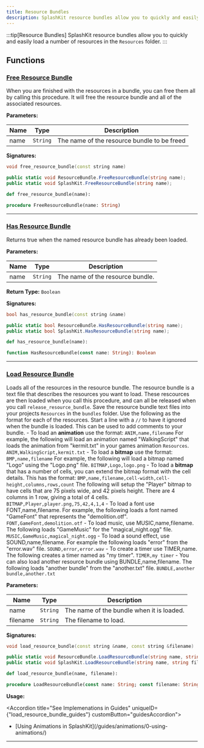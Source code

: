 ```yaml
---
title: Resource Bundles
description: SplashKit resource bundles allow you to quickly and easily load anumber of resources in the `Resources` folder.
---
```


:::tip[Resource Bundles]
SplashKit resource bundles allow you to quickly and easily load a
number of resources in the `Resources` folder.
:::


## Functions

### [Free Resource Bundle](#free-resource-bundle)

When you are finished with the resources in a bundle, you can free them all by calling this procedure. It will free the resource bundle and all of the associated resources.

**Parameters:**

| Name   | Type                                               | Description                                                                        |
| ------ | -------------------------------------------------- | ---------------------------------------------------------------------------------- |
| name | `String` | The name of the resource bundle to be freed |

**Signatures:**

<Tabs syncKey="code-language">
  <TabItem label="C++">

```cpp
void free_resource_bundle(const string name)
```

  </TabItem>
  <TabItem label="C#">

```csharp
public static void ResourceBundle.FreeResourceBundle(string name);
public static void SplashKit.FreeResourceBundle(string name);
```

  </TabItem>
  <TabItem label="Python">

```python
def free_resource_bundle(name):
```

  </TabItem>
  <TabItem label="Pascal">

```pascal
procedure FreeResourceBundle(name: String)
```

  </TabItem>
</Tabs>

---

### [Has Resource Bundle](#has-resource-bundle)

Returns true when the named resource bundle has already been loaded.

**Parameters:**

| Name   | Type                                               | Description                                                                        |
| ------ | -------------------------------------------------- | ---------------------------------------------------------------------------------- |
| name | `String` | The name of the resource bundle. |

**Return Type:** `Boolean`

**Signatures:**

<Tabs syncKey="code-language">
  <TabItem label="C++">

```cpp
bool has_resource_bundle(const string &name)
```

  </TabItem>
  <TabItem label="C#">

```csharp
public static bool ResourceBundle.HasResourceBundle(string name);
public static bool SplashKit.HasResourceBundle(string name);
```

  </TabItem>
  <TabItem label="Python">

```python
def has_resource_bundle(name):
```

  </TabItem>
  <TabItem label="Pascal">

```pascal
function HasResourceBundle(const name: String): Boolean
```

  </TabItem>
</Tabs>

---

### [Load Resource Bundle](#load-resource-bundle)

Loads all of the resources in the resource bundle. The resource bundle is a text file that describes the resources you want to load. These rescources are then loaded when you call this procedure, and can all be released when you call `release_resource_bundle`.  Save the resource bundle text files into your projects `Resources` in the `bundles` folder. Use the following as the format for each of the resources.  Start a line with a `//` to have it ignored when the bundle is loaded. This can be used to add comments to your bundle.   -  To load an **animation** use the format:  ``` ANIM,name,filename ```  For example, the following will load an animation named "WalkingScript" that loads the animation from "kermit.txt" in your games animation `Resources`.  ``` ANIM,WalkingScript,kermit.txt ```  -  To load a **bitmap** use the format:   ``` BMP,name,filename ```  For example, the following will load a bitmap named "Logo" using the "Logo.png" file.  ``` BITMAP,Logo,logo.png ```  -  To load a **bitmap** that has a number of cells, you can extend the bitmap format with the cell details. This has the format:  ``` BMP,name,filename,cell-width,cell-height,columns,rows,count ```  The following will setup the "Player" bitmap to have cells that are 75 pixels wide, and 42 pixels height. There are 4 columns in 1 row, giving a total of 4 cells.  ``` BITMAP,Player,player.png,75,42,4,1,4 ```  -  To load a font use FONT,name,filename. For example, the following loads a font named "GameFont" that represents the "demolition.otf".  ``` FONT,GameFont,demolition.otf ```  -  To load music, use MUSIC,name,filename. The following loads "GameMusic" for the "magical_night.ogg" file.  ``` MUSIC,GameMusic,magical_night.ogg ```  -  To load a sound effect, use SOUND,name,filename. For example the following loads "error" from the "error.wav" file.  ``` SOUND,error,error.wav ```  -  To create a timer use TIMER,name. The following creates a timer named as "my timer".  ``` TIMER,my timer ```  -  You can also load another resource bundle using BUNDLE,name,filename. The following loads "another bundle" from the "another.txt" file.  ``` BUNDLE,another bundle,another.txt ```

**Parameters:**

| Name   | Type                                               | Description                                                                        |
| ------ | -------------------------------------------------- | ---------------------------------------------------------------------------------- |
| name | `String` | The name of the bundle when it is loaded. |
| filename | `String` | The filename to load. |

**Signatures:**

<Tabs syncKey="code-language">
  <TabItem label="C++">

```cpp
void load_resource_bundle(const string &name, const string &filename)
```

  </TabItem>
  <TabItem label="C#">

```csharp
public static void ResourceBundle.LoadResourceBundle(string name, string filename);
public static void SplashKit.LoadResourceBundle(string name, string filename);
```

  </TabItem>
  <TabItem label="Python">

```python
def load_resource_bundle(name, filename):
```

  </TabItem>
  <TabItem label="Pascal">

```pascal
procedure LoadResourceBundle(const name: String; const filename: String)
```

  </TabItem>
</Tabs>

**Usage:**

<Accordion title="See Implemenations in Guides" uniqueID={"load_resource_bundle_guides"} customButton="guidesAccordion">

<ul><li> [Using Animations in SplashKit](/guides/animations/0-using-animations/) </li></ul>

</Accordion>

---

